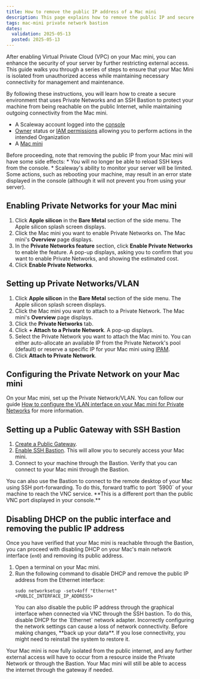```yaml
---
title: How to remove the public IP address of a Mac mini
description: This page explains how to remove the public IP and secure your Mac mini with Private Network and SSH Bastion
tags: mac-mini private network bastion
dates:
  validation: 2025-05-13
  posted: 2025-05-13
---
```



After enabling Virtual Private Cloud (VPC) on your Mac mini, you can enhance the security of your server by further restricting external access.
This guide walks you through a series of steps to ensure that your Mac Mini is isolated from unauthorized access while maintaining necessary connectivity for management and maintenance.

By following these instructions, you will learn how to create a secure environment that uses Private Networks and an SSH Bastion to protect your machine from being reachable on the public Internet, while maintaining outgoing connectivity from the Mac mini.

<Requirements />

- A Scaleway account logged into the [console](https://account.scaleway.com/?service=elements)
- [Owner](/iam/concepts/#owner) status or [IAM permissions](/iam/concepts/#permission) allowing you to perform actions in the intended Organization
- A [Mac mini](/apple-silicon/how-to/create-mac-mini/)

<Message type="important">
    Before proceeding, note that removing the public IP from your Mac mini will have some side effects:
    * You will no longer be able to reload SSH keys from the console.
    * Scaleway's ability to monitor your server will be limited. Some actions, such as rebooting your machine, may result in an error state displayed in the console (although it will not prevent you from using your server).
</Message>

## Enabling Private Networks for your Mac mini

1. Click **Apple silicon** in the **Bare Metal** section of the side menu. The Apple silicon splash screen displays.
2. Click the Mac mini you want to enable Private Networks on. The Mac mini's **Overview** page displays.
3. In the **Private Networks feature** section, click **Enable Private Networks** to enable the feature.
    A pop-up displays, asking you to confirm that you want to enable Private Networks, and showing the estimated cost.
4. Click **Enable Private Networks**.


## Setting up Private Networks/VLAN

1. Click **Apple silicon** in the **Bare Metal** section of the side menu. The Apple silicon splash screen displays.
2. Click the Mac mini you want to attach to a Private Network. The Mac mini's **Overview** page displays.
3. Click the **Private Networks** tab.
4. Click **+ Attach to a Private Network**. A pop-up displays.
5. Select the Private Network you want to attach the Mac mini to. You can either auto-allocate an available IP from the Private Network's pool (default) or reserve a specific IP for your Mac mini using [IPAM](/ipam/quickstart/).
6. Click **Attach to Private Network**.

## Configuring the Private Network on your Mac mini

On your Mac mini, set up the Private Network/VLAN. You can follow our guide [How to configure the VLAN interface on your Mac mini for Private Networks](/apple-silicon/how-to/use-private-networks/#how-to-configure-the-vlan-interface-on-your-mac-mini-for-private-networks) for more information.

## Setting up a Public Gateway with SSH Bastion

1. [Create a Public Gateway](/public-gateways/how-to/create-a-public-gateway/).
2. [Enable SSH Bastion](/public-gateways/how-to/use-ssh-bastion/). This will allow you to securely access your Mac mini.
3. Connect to your machine through the Bastion. Verify that you can connect to your Mac mini through the Bastion.
<Message type="tip">
    You can also use the Bastion to connect to the remote desktop of your Mac using SSH port-forwarding.
    To do this, forward traffic to port `5900` of your machine to reach the VNC service.
    **This is a different port than the public VNC port displayed in your console.**
</Message>

## Disabling DHCP on the public interface and removing the public IP address

Once you have verified that your Mac mini is reachable through the Bastion, you can proceed with disabling DHCP on your Mac's main network interface (`en0`) and removing its public address.

1. Open a terminal on your Mac mini.
2. Run the following command to disable DHCP and remove the public IP address from the Ethernet interface:
    ```
    sudo networksetup -setv4off "Ethernet" <PUBLIC_INTERFACE_IP_ADDRESS>
    ```
    <Message type="tip">
      You can also disable the public IP address through the graphical interface when connected via VNC through the SSH bastion.  To do this, disable DHCP for the `Ethernet` network adapter.
    </Message>
    <Message type="important">
      Incorrectly configuring the network settings can cause a loss of network connectivity.  Before making changes, **back up your data**. If you lose connectivity, you might need to reinstall the system to restore it.
    </Message>

Your Mac mini is now fully isolated from the public internet, and any further external access will have to occur from a resource inside the Private Network or through the Bastion.
<Message type="tip">
    Your Mac mini will still be able to access the internet through the gateway if needed.
</Message>
